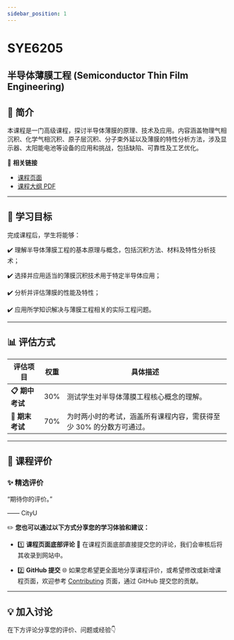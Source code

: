 ```yaml
---
sidebar_position: 1
---
```


# SYE6205
## 半导体薄膜工程 (Semiconductor Thin Film Engineering)

## **📘 简介**
本课程是一门高级课程，探讨半导体薄膜的原理、技术及应用。内容涵盖物理气相沉积、化学气相沉积、原子层沉积、分子束外延以及薄膜的特性分析方法，涉及显示器、太阳能电池等设备的应用和挑战，包括缺陷、可靠性及工艺优化。

🔗 **相关链接**
- [课程页面](https://www.cityu.edu.hk/catalogue/pg/202526/course/SYE6205.htm)
- [课程大纲 PDF](https://www.cityu.edu.hk/catalogue/pg/202526/course/SYE6205.pdf)

---

## **🎯 学习目标**

完成课程后，学生将能够：

✔️ 理解半导体薄膜工程的基本原理与概念，包括沉积方法、材料及特性分析技术；

✔️ 选择并应用适当的薄膜沉积技术用于特定半导体应用；

✔️ 分析并评估薄膜的性能及特性；

✔️ 应用所学知识解决与薄膜工程相关的实际工程问题。

---

## **📊 评估方式**

| **评估项目**        | **权重** | **具体描述**                                                                                       |
|--------------------|---------|---------------------------------------------------------------------------------------------------|
| **📋 期中考试**      | 30%      | 测试学生对半导体薄膜工程核心概念的理解。                                                               |
| **📝 期末考试**      | 70%      | 为时两小时的考试，涵盖所有课程内容，需获得至少 30% 的分数方可通过。                                          |

---

## **💬 课程评价**

### ✨ **精选评价**
<div className={commentStyles.commentBox}>
    <p className={commentStyles.commentText}>
        “期待你的评价。”
    </p>
    <p className={commentStyles.commentAuthor}>—— CityU</p>
</div>

✏️ **您也可以通过以下方式分享您的学习体验和建议：**

- 1️⃣ **课程页面底部评论**
💬 在课程页面底部直接提交您的评论，我们会审核后将其收录到网站中。

- 2️⃣ **GitHub 提交**
🌐 如果您希望更全面地分享课程评价，或希望修改或新增课程页面，欢迎参考 [Contributing](/contributing) 页面，通过 GitHub 提交您的贡献。

---

## **💡 加入讨论**

在下方评论分享您的评价、问题或经验👇
<Utterances />
